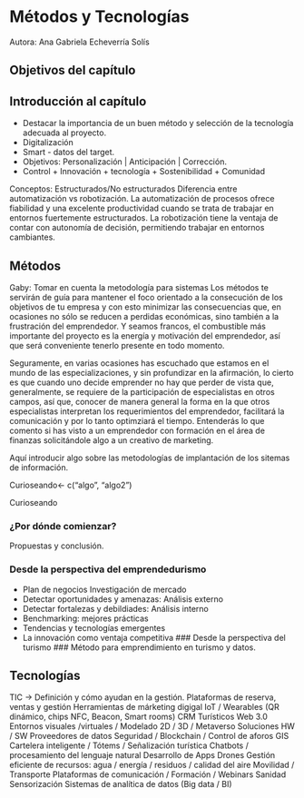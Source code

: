 # Métodos y Tecnologías
Autora: Ana Gabriela Echeverría Solís

## Objetivos del capítulo

## Introducción al capítulo

* Destacar la importancia de un buen método y selección de la tecnología adecuada al proyecto.
* Digitalización 
* Smart - datos del target.
* Objetivos: Personalización | Anticipación | Corrección.
* Control + Innovación + tecnología + Sostenibilidad + Comunidad

Conceptos: Estructurados/No estructurados
Diferencia entre automatización vs robotización. 
La automatización de procesos ofrece fiabilidad y una excelente productividad cuando se trata de trabajar en entornos fuertemente estructurados. La robotización tiene la ventaja de contar con autonomía de decisión, permitiendo trabajar en entornos cambiantes. 

## Métodos
Gaby: Tomar en cuenta la metodología para sistemas
Los métodos te servirán de guía para mantener el foco orientado a la consecución de los objetivos de tu empresa y  con esto minimizar las consecuencias que,  en ocasiones no sólo se reducen a perdidas económicas, sino también a la frustración del emprendedor. Y seamos francos, el combustible más importante del proyecto es la energía y motivación del emprendedor, así que será conveniente tenerlo presente en todo momento. 

Seguramente, en varias ocasiones has escuchado que estamos en el mundo de las especializaciones, y sin profundizar en la afirmación, lo cierto es que cuando uno decide emprender no hay que perder de vista que, generalmente, se requiere de la participación de especialistas en otros campos, así que, conocer de manera general la forma en la que otros especialistas interpretan los requerimientos del emprendedor, facilitará la comunicación y por lo tanto optimziará el tiempo. Entenderás lo que comento si has visto a un emprendedor con formación en el área de finanzas solicitándole algo a un creativo de marketing.

Aquí introducir algo sobre las metodologías de implantación de los sitemas de información. 

Curioseando<- c("algo", "algo2")

Curioseando


### ¿Por dónde comienzar?
Propuestas y conclusión.

### Desde la perspectiva del emprendedurismo
* Plan de negocios
 Investigación de mercado
* Detectar oportunidades y amenazas: Análisis externo
* Detectar fortalezas y debildiades: Análisis interno
* Benchmarking: mejores prácticas
* Tendencias y tecnologías emergentes
* La innovación como ventaja competitiva
### Desde la perspectiva del turismo
### Método para emprendimiento en turismo y datos.

## Tecnologías

TIC -> Definición y cómo ayudan en la gestión.
Plataformas de reserva, ventas y gestión
Herramientas de márketing digigal
IoT / Wearables (QR dinámico, chips NFC, Beacon, Smart rooms)
CRM Turísticos
Web 3.0
Entornos visuales /virtuales / Modelado 2D / 3D / Metaverso
Soluciones HW / SW
Proveedores de datos
Seguridad / Blockchain / Control de aforos
GIS 
Cartelera inteligente / Tótems / Señalización turística
Chatbots / procesamiento del lenguaje natural
Desarrollo de Apps
Drones
Gestión eficiente de recursos: agua / energía / residuos / calidad del aire
Movilidad / Transporte
Plataformas de comunicación / Formación / Webinars
Sanidad
Sensorización
Sistemas de analítica de datos (Big data / BI)

